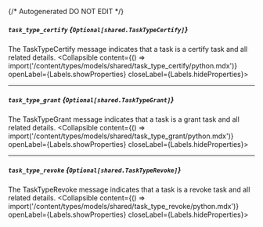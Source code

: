 {/* Autogenerated DO NOT EDIT  */}

##### `task_type_certify` *{`Optional[shared.TaskTypeCertify]`}*
The TaskTypeCertify message indicates that a task is a certify task and all related details.
<Collapsible content={() => import('/content/types/models/shared/task_type_certify/python.mdx')} openLabel={Labels.showProperties} closeLabel={Labels.hideProperties}>
</Collapsible>

---
##### `task_type_grant` *{`Optional[shared.TaskTypeGrant]`}*
The TaskTypeGrant message indicates that a task is a grant task and all related details.
<Collapsible content={() => import('/content/types/models/shared/task_type_grant/python.mdx')} openLabel={Labels.showProperties} closeLabel={Labels.hideProperties}>
</Collapsible>

---
##### `task_type_revoke` *{`Optional[shared.TaskTypeRevoke]`}*
The TaskTypeRevoke message indicates that a task is a revoke task and all related details.
<Collapsible content={() => import('/content/types/models/shared/task_type_revoke/python.mdx')} openLabel={Labels.showProperties} closeLabel={Labels.hideProperties}>
</Collapsible>


